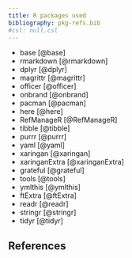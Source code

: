```yaml
---
title: R packages used
bibliography: pkg-refs.bib
#csl: null.csl
---
```


- base [@base]
- rmarkdown [@rmarkdown]
- dplyr [@dplyr]
- magrittr [@magrittr]
- officer [@officer]
- onbrand [@onbrand]
- pacman [@pacman]
- here [@here]
- RefManageR [@RefManageR]
- tibble [@tibble]
- purrr [@purrr]
- yaml [@yaml]
- xaringan [@xaringan]
- xaringanExtra [@xaringanExtra]
- grateful [@grateful]
- tools [@tools]
- ymlthis [@ymlthis]
- ftExtra [@ftExtra]
- readr [@readr]
- stringr [@stringr]
- tidyr [@tidyr]

## References
